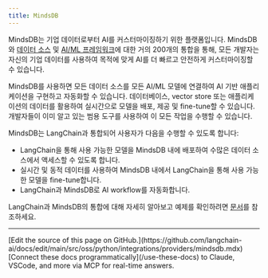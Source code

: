 ```yaml
---
title: MindsDB
---
```


MindsDB는 기업 데이터로부터 AI를 커스터마이징하기 위한 플랫폼입니다. MindsDB와 [데이터 소스](https://docs.mindsdb.com/integrations/data-overview) 및 [AI/ML 프레임워크](https://docs.mindsdb.com/integrations/ai-overview)에 대한 거의 200개의 통합을 통해, 모든 개발자는 자신의 기업 데이터를 사용하여 목적에 맞게 AI를 더 빠르고 안전하게 커스터마이징할 수 있습니다.

MindsDB를 사용하면 모든 데이터 소스를 모든 AI/ML 모델에 연결하여 AI 기반 애플리케이션을 구현하고 자동화할 수 있습니다. 데이터베이스, vector store 또는 애플리케이션의 데이터를 활용하여 실시간으로 모델을 배포, 제공 및 fine-tune할 수 있습니다. 개발자들이 이미 알고 있는 범용 도구를 사용하여 이 모든 작업을 수행할 수 있습니다.

MindsDB는 LangChain과 통합되어 사용자가 다음을 수행할 수 있도록 합니다:


- LangChain을 통해 사용 가능한 모델을 MindsDB 내에 배포하여 수많은 데이터 소스에서 액세스할 수 있도록 합니다.
- 실시간 및 동적 데이터를 사용하여 MindsDB 내에서 LangChain을 통해 사용 가능한 모델을 fine-tune합니다.
- LangChain과 MindsDB로 AI workflow를 자동화합니다.

LangChain과 MindsDB의 통합에 대해 자세히 알아보고 예제를 확인하려면 [문서](https://docs.mindsdb.com/integrations/ai-engines/langchain)를 참조하세요.

---

<Callout icon="pen-to-square" iconType="regular">
    [Edit the source of this page on GitHub.](https://github.com/langchain-ai/docs/edit/main/src/oss/python/integrations/providers/mindsdb.mdx)
</Callout>
<Tip icon="terminal" iconType="regular">
    [Connect these docs programmatically](/use-these-docs) to Claude, VSCode, and more via MCP for    real-time answers.
</Tip>
